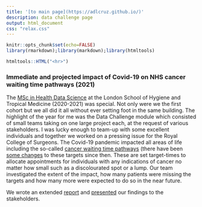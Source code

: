 ```yaml
---
title: '[to main page](https://adlcruz.github.io/)'
description: data challenge page
output: html_document
css: "relax.css"
---
```


```r
knitr::opts_chunk$set(echo=FALSE)
library(rmarkdown);library(markdown);library(htmltools)
```

```r
htmltools::HTML("<hr>")
```

### Immediate and projected impact of Covid-19 on NHS cancer waiting time pathways (2021)

The [MSc in Health Data Science](https://www.lshtm.ac.uk/study/courses/masters-degrees/health-data-science) at the London School of Hygiene and Tropical Medicine (2020-2021) was special. Not only were we the first cohort but we all did it all without ever setting foot in the same building. The highlight of the year for me was the Data Challenge module which consisted of small teams taking on one large project each, at the request of various stakeholders. I was lucky enough to team-up with some excellent individuals and together we worked on a pressing issue for the Royal College of Surgeons. The Covid-19 pandemic impacted all areas of life including the so-called [cancer waiting time pathways](https://www.cancerresearchuk.org/about-cancer/worried-about-cancer/cancer-waiting-times#:~:text=The%20target%20is%20that%20you,their%20GP%20for%20suspected%20cancer) (there have been [some changes](https://www.cancerresearchuk.org/about-cancer/worried-about-cancer/cancer-waiting-times#:~:text=The%20target%20is%20that%20you,their%20GP%20for%20suspected%20cancer) to these targets since then. These are set target-times to allocate appointments for individuals with any indications of cancer no matter how small such as a discolourated spot or a lump. Our team investigated the extent of the impact, how many patients were missing the targets and how many more were expected to do so in the near future.

We wrote an extended [report](assets/datachallengeReport.pdf) and [presented](https://docs.google.com/presentation/d/1hhb2Vdc4sjZ0h_he6wof5eFAbhWj-NQB/edit#slide=id.p4) our findings to the stakeholders.
